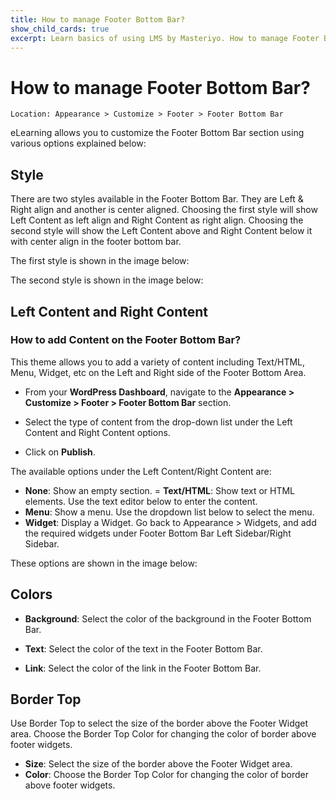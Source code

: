 ---
title: How to manage Footer Bottom Bar?
show_child_cards: true
excerpt: Learn basics of using LMS by Masteriyo. How to manage Footer Bottom Bar
---

# How to manage Footer Bottom Bar?

    Location: Appearance > Customize > Footer > Footer Bottom Bar

eLearning allows you to customize the Footer Bottom Bar section using various options explained below:

## Style

There are two styles available in the Footer Bottom Bar. They are Left & Right align and another is center aligned. Choosing the first style will show Left Content as left align and Right Content as right align. Choosing the second style will show the Left Content above and Right Content below it with center align in the footer bottom bar.


The first style is shown in the image below:

The second style is shown in the image below:


## Left Content and Right Content

### How to add Content on the Footer Bottom Bar?

This theme allows you to add a variety of content including Text/HTML, Menu, Widget, etc on the Left and Right side of the Footer Bottom Area.

- From your **WordPress Dashboard**, navigate to the **Appearance > Customize > Footer > Footer Bottom Bar** section.

- Select the type of content from the drop-down list under the Left Content and Right Content options.

- Click on **Publish**.

The available options under the Left Content/Right Content are:

- **None**: Show an empty section.
= **Text/HTML**: Show text or HTML elements. Use the text editor below to enter the content.
- **Menu**: Show a menu. Use the dropdown list below to select the menu.
- **Widget**: Display a Widget. Go back to Appearance > Widgets, and add the required widgets under Footer Bottom Bar Left Sidebar/Right Sidebar.

These options are shown in the image below:


## Colors

- **Background**: Select the color of the background in the Footer Bottom Bar.

- **Text**: Select the color of the text in the Footer Bottom Bar.

- **Link**: Select the color of the link in the Footer Bottom Bar.

## Border Top

Use Border Top to select the size of the border above the Footer Widget area. Choose the Border Top Color for changing the color of border above footer widgets.
 - **Size**: Select the size of the border above the Footer Widget area.
 - **Color**: Choose the Border Top Color for changing the color of border above footer widgets.






